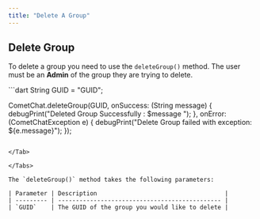 ```yaml
---
title: "Delete A Group"
---
```




## Delete Group

To delete a group you need to use the `deleteGroup()` method. The user must be an **Admin** of the group they are trying to delete.

<Tabs>
<Tab title="Dart">
```dart
String GUID = "GUID";

CometChat.deleteGroup(GUID, onSuccess: (String message) {
debugPrint("Deleted Group Successfully : $message ");
}, onError: (CometChatException e) {
debugPrint("Delete Group failed with exception: ${e.message}");
});
```

</Tab>

</Tabs>

The `deleteGroup()` method takes the following parameters:

| Parameter | Description                                    |
| --------- | ---------------------------------------------- |
| `GUID`    | The GUID of the group you would like to delete |
